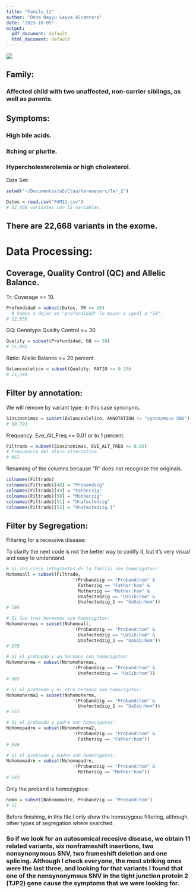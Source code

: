 ```yaml
---
title: "Family_11"
author: "Onna Nayyu Leyva Alcantara"
date: "2023-10-05"
output:
  pdf_document: default
  html_document: default
---
```


![](Fig_1.png)


## Family: 

### Affected child with two unaffected, non-carrier siblings, as well as parents.

## Symptoms: 

### High bile acids.

### Itching or plurite.

### Hypercholesterolemia or high cholesterol.

Data Set:

```r
setwd("~/Documentos/a5/Clau/tareaejerc/Tar_2")

Datos = read.csv("FAM11.csv")
# 22,668 variantes con 52 variables.
```

## There are 22,668 variants in the exome. 



# Data Processing:

## Coverage, Quality Control (QC) and Allelic Balance.

Tr: Coverage >= 10.

```r
Profundidad = subset(Datos, TR >= 10)
  # Vamos a dejar en "profundidad" lo mayor o igual a "10". 
# 22,056
```

GQ: Genotype Quality Control >= 30.

```r
Quality = subset(Profundidad, GQ >= 30)
# 21,885
```   


Ratio: Allelic Balance >= 20 percent. 

```r
Balancealelico = subset(Quality, RATIO >= 0.20)
# 21,344
```   

  
## Filter by annotation:

We will remove by variant type:
   In this case synonyms.

```r
Sinsinonimas = subset(Balancealelico, ANNOTATION != "synonymous SNV")
# 10,793
```


Frequency: Eve_Alt_Freq <= 0.01 or to 1 percent. 

```r
Filtrado = subset(Sinsinonimas, EVE_ALT_FREQ <= 0.01) 
# Frecuencia del alelo alternativo. 
# 661
```


Renaming of the columns because "R" does not recognize the originals.

```r
colnames(Filtrado)
colnames(Filtrado)[48] = "Probandzig"
colnames(Filtrado)[49] = "Fatherzig"
colnames(Filtrado)[50] = "Motherzig"
colnames(Filtrado)[51] = "Unafectedzig"
colnames(Filtrado)[52] = "Unafectedzig_1"
```


## Filter by Segregation:



Filtering for a recessive disease:

To clarify the next code is not the better way to codify it, but it's very visual and easy to understand. 

```r
# Si los cinco integrantes de la familia son homocigotos:
Nohomoall = subset(Filtrado, 
                         !(Probandzig == "Proband:hom" & 
                           Fatherzig == "Father:hom" &
                           Motherzig == "Mother:hom" &
                           Unafectedzig == "UaSib:hom" & 
                           Unafectedzig_1 == "UaSib:hom"))
# 586

# Si los tres hermanos son homocigotos:
Nohomohermas = subset(Nohomoall, 
                         !(Probandzig == "Proband:hom" & 
                           Unafectedzig == "UaSib:hom" & 
                           Unafectedzig_1 == "UaSib:hom"))
# 579

# Si el probando y un hermano son homocigotos:
Nohomoherma = subset(Nohomohermas, 
                         !(Probandzig == "Proband:hom" & 
                           Unafectedzig == "UaSib:hom"))
# 565

# Si el probando y el otro hermano son homocigotos:
Nohomoherma2 = subset(Nohomoherma, 
                         !(Probandzig == "Proband:hom" &
                           Unafectedzig_1 == "UaSib:hom"))
# 553

# Si el probando y padre son homocigotos:
Nohomopadre = subset(Nohomoherma2, 
                         !(Probandzig == "Proband:hom" &
                           Fatherzig == "Father:hom"))
# 546

# Si el probando y madre son homocigotos:
Nohomomadre = subset(Nohomopadre, 
                         !(Probandzig == "Proband:hom" &
                           Motherzig == "Mother:hom"))
# 543
```   


Only the proband is homozygous:

```r
homo = subset(Nohomomadre, Probandzig == "Proband:hom")
# 11
```   

Before finishing, in this file I only show the homozygous filtering, although, other types of segregation where searched.

### So if we look for an autosomical recesive disease, we obtain 11 related variants, six nonframeshift insertions, two nonsynonymous SNV, two frameshift deletion and one splicing. Although I check everyone, the most striking ones were the last three, and looking for that variants I found that one of the nonsynonymous SNV in the tight junction protein 2 (TJP2) gene cause the symptoms that we were looking for. 

